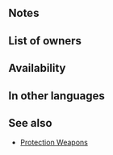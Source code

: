 {{Weapon Infobox
|tagid=SID_守護の槍
|intID=3522
|image=wep_lc143
|exclusive=0
|weaponType=Lance
|cost=200
|might=10
|range=1
|effect=If unit is within 3 spaces of an ally, grants Atk/Def+5 to unit and inflicts Special cooldown charge -1 on foe per attack during combat (only highest value applied; does not stack).
|statModifiers=0,10,0,0,0
|required=Steel Lance
|next=Protection Pike+
|promotionRarity=5
|promotionTier=1
|properties=random_owner
}}
==Notes==
{{Temporary buffs}}
{{CooldownChargeMinus}}
==List of owners==
{{Skill Hero List}}
==Availability==
{{PassiveFocusList}}
{{PassiveDistributionList}}
{{PassiveCombatManualList}}
==In other languages==
{{OtherLanguages
|japanese=守護の槍
|german=Schutzlanze
|spanishEU=Pica escolta
|spanishLA=Pica custodia
|french=Pique protectrice
|italian=Picca guardiana
|chineseTW=守護之槍
|portuguese=Pique protetor
}}
==See also==
{{See also skills|cond=Description LIKE '%if unit is within _ spaces of an ally, grants Atk/%+%inflicts%special cooldown charge -1%' AND Description NOT LIKE '%any ally is within%' AND WikiName NOT LIKE '%Protection%' AND Exclusive='1'}}
* [[Skill families/Weapons#Protection|Protection Weapons]]
{{Weapons Navbox}}